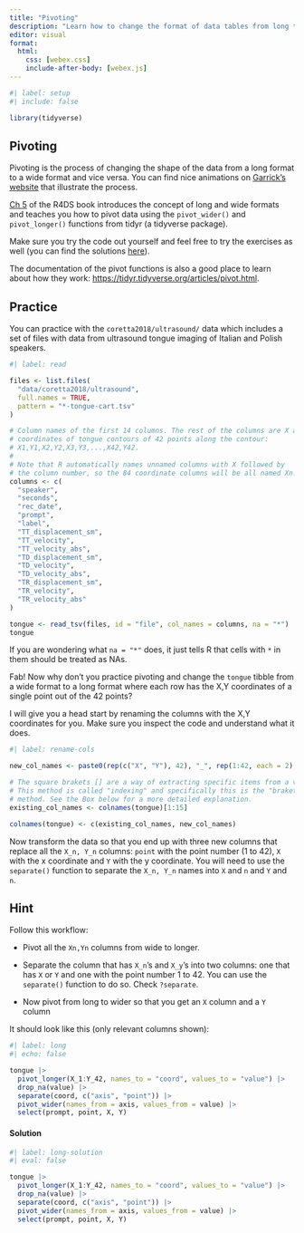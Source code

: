 ```yaml
---
title: "Pivoting"
description: "Learn how to change the format of data tables from long to wide and viceversa using the pivot functions from tidyr"
editor: visual
format: 
  html:
    css: [webex.css]
    include-after-body: [webex.js]
---
```


```r
#| label: setup
#| include: false

library(tidyverse)
```

## Pivoting

Pivoting is the process of changing the shape of the data from a long format to a wide format and vice versa. You can find nice animations on [Garrick's website](https://www.garrickadenbuie.com/project/tidyexplain/#tidy-data) that illustrate the process.

[Ch 5](https://r4ds.hadley.nz/data-tidy) of the R4DS book introduces the concept of long and wide formats and teaches you how to pivot data using the `pivot_wider()` and `pivot_longer()` functions from tidyr (a tidyverse package).

Make sure you try the code out yourself and feel free to try the exercises as well (you can find the solutions [here](https://jrnold.github.io/r4ds-exercise-solutions/)).

The documentation of the pivot functions is also a good place to learn about how they work: <https://tidyr.tidyverse.org/articles/pivot.html>.

## Practice

You can practice with the `coretta2018/ultrasound/` data which includes a set of files with data from ultrasound tongue imaging of Italian and Polish speakers.

```r
#| label: read

files <- list.files(
  "data/coretta2018/ultrasound",
  full.names = TRUE,
  pattern = "*-tongue-cart.tsv"
)

# Column names of the first 14 columns. The rest of the columns are X and Y
# coordinates of tongue contours of 42 points along the contour:
# X1,Y1,X2,Y2,X3,Y3,...,X42,Y42.
#
# Note that R automatically names unnamed columns with X followed by
# the column number, so the 84 coordinate columns will be all named Xn.
columns <- c(
  "speaker",
  "seconds",
  "rec_date",
  "prompt",
  "label",
  "TT_displacement_sm",
  "TT_velocity",
  "TT_velocity_abs",
  "TD_displacement_sm",
  "TD_velocity",
  "TD_velocity_abs",
  "TR_displacement_sm",
  "TR_velocity",
  "TR_velocity_abs"
)

tongue <- read_tsv(files, id = "file", col_names = columns, na = "*")
tongue
```

If you are wondering what `na = "*"` does, it just tells R that cells with `*` in them should be treated as NAs.

Fab! Now why don't you practice pivoting and change the `tongue` tibble from a wide format to a long format where each row has the X,Y coordinates of a single point out of the 42 points?

I will give you a head start by renaming the columns with the X,Y coordinates for you. Make sure you inspect the code and understand what it does.

```r
#| label: rename-cols

new_col_names <- paste0(rep(c("X", "Y"), 42), "_", rep(1:42, each = 2))

# The square brakets [] are a way of extracting specific items from a vector.
# This method is called "indexing" and specifically this is the "braket indexing"
# method. See the Box below for a more detailed explanation.
existing_col_names <- colnames(tongue)[1:15]

colnames(tongue) <- c(existing_col_names, new_col_names)
```

Now transform the data so that you end up with three new columns that replace all the `X_n, Y_n` columns: `point` with the point number (1 to 42), `X` with the x coordinate and `Y` with the y coordinate. You will need to use the `separate()` function to separate the `X_n, Y_n` names into `X` and `n` and `Y` and `n`.

::: {.callout-tip collapse="true"}
## Hint

Follow this workflow:

-   Pivot all the `Xn,Yn` columns from wide to longer.

-   Separate the column that has `X_n`'s and `X_y`'s into two columns: one that has `X` or `Y` and one with the point number 1 to 42. You can use the `separate()` function to do so. Check `?separate`.

-   Now pivot from long to wider so that you get an `X` column and a `Y` column

It should look like this (only relevant columns shown):

```r
#| label: long
#| echo: false

tongue |> 
  pivot_longer(X_1:Y_42, names_to = "coord", values_to = "value") |> 
  drop_na(value) |> 
  separate(coord, c("axis", "point")) |> 
  pivot_wider(names_from = axis, values_from = value) |> 
  select(prompt, point, X, Y)

```

::: {.callout-important collapse="true"}
#### Solution

```r
#| label: long-solution
#| eval: false

tongue |> 
  pivot_longer(X_1:Y_42, names_to = "coord", values_to = "value") |> 
  drop_na(value) |> 
  separate(coord, c("axis", "point")) |> 
  pivot_wider(names_from = axis, values_from = value) |> 
  select(prompt, point, X, Y)
```
:::
:::
